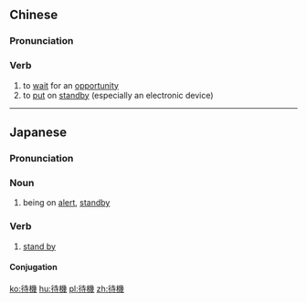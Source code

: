 {{also|待机}}
==Chinese==
{{zh-forms|s=待机}}

===Pronunciation===
{{zh-pron
|m=dàijī
|c=doi6 gei1
|cat=v
}}

===Verb===
{{zh-verb}}

# to [[wait]] for an [[opportunity]]
# to [[put]] on [[standby]] (especially an electronic device)

----

==Japanese==
{{ja-kanjitab|たい|き|yomi=on}}

===Pronunciation===
{{ja-pron|たいき|y=on}}

===Noun===
{{ja-noun|たいき}}

# being on [[alert]], [[standby]]

===Verb===
{{ja-verb-suru|tr=intrans|たいき}}

# [[stand by]]

====Conjugation====
{{ja-suru|たいき}}

[[ko:待機]]
[[hu:待機]]
[[pl:待機]]
[[zh:待機]]